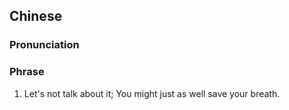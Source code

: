 {{also|免谈}}
==Chinese==
{{zh-forms|s=免谈}}

===Pronunciation===
{{zh-pron
|m=miǎntán
|c=min5 taam4
|cat=ph
}}

===Phrase===
{{zh-phrase}}

# Let's not talk about it; You might just as well save your breath.
#: {{zh-x|此 事 免談。|This matter is non-negotiable.}}